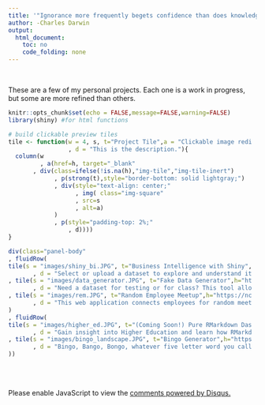 ```yaml
---
title: '"Ignorance more frequently begets confidence than does knowledge..."'
author: -Charles Darwin
output: 
  html_document:
    toc: no
    code_folding: none
---
```


<style>
#header {
  background: url('images/main_banner_distort_blue.JPG') center no-repeat;
  background-size: cover;
  -webkit-background-size: cover;
  -moz-background-size: cover;
  -o-background-size: cover;
  color: white;
  text-align: center;
  height: 200px;
  position: relative;
  margin: 0 -30rem;
  padding: .25rem 0;
}
</style>
<br>


These are a few of my personal projects. Each one is a work in progress, but some are more refined than others.

</div>
</div>
<div style="padding-right: 2%;">

```r
knitr::opts_chunk$set(echo = FALSE,message=FALSE,warning=FALSE)
library(shiny) #for html functions

# build clickable preview tiles
tile <- function(w = 4, s, t="Project Tile",a = "Clickable image redirecting to project site.",h=NA
                 , d = "This is the description."){
  column(w
         , a(href=h, target="_blank"
       , div(class=ifelse(!is.na(h),"img-tile","img-tile-inert")
             , p(strong(t),style="border-bottom: solid lightgray;")
             , div(style="text-align: center;"
                   , img( class="img-square"
                   , src=s
                   , alt=a)
             )
             , p(style="padding-top: 2%;"
                 , d))))
}
```


```r
div(class="panel-body"
, fluidRow(
tile(s = "images/shiny_bi.JPG", t="Business Intelligence with Shiny",h="https://ncpolloc.shinyapps.io/shiny_bi/"
       , d = "Select or upload a dataset to explore and understand its variables and visualize relationships between variables.")
, tile(s = "images/data_generator.JPG", t="Fake Data Generator",h="https://ncpolloc.shinyapps.io/data_generator/"
       , d = "Need a dataset for testing or for class? This tool allows you to create and download a dataset.")
, tile(s = "images/rem.JPG", t="Random Employee Meetup",h="https://ncpolloc.shinyapps.io/REM_sample/"
       , d = "This web application connects employees for random meetups based upon their general availability.")
)
, fluidRow(
tile(s = "images/higher_ed.JPG", t="(Coming Soon!) Pure RMarkdown Dashboard on Higher Education"
       , d = "Gain insight into Higher Education and learn how RMarkdown can be leveraged to create dashboards without an R server.")
, tile(s = "images/bingo_landscape.JPG", t="Bingo Generator",h="https://ncpolloc.shinyapps.io/bingo/"
       , d = "Bingo, Bango, Bongo, whatever five letter word you call it and whatever theme you want it, you can create and download it.")
))
```



<br><br>
</div>
<div id="disqus_thread" class="container-fluid main-container"></div>
<script>

/**
*  RECOMMENDED CONFIGURATION VARIABLES: EDIT AND UNCOMMENT THE SECTION BELOW TO INSERT DYNAMIC VALUES FROM YOUR PLATFORM OR CMS.
*  LEARN WHY DEFINING THESE VARIABLES IS IMPORTANT: https://disqus.com/admin/universalcode/#configuration-variables*/

var disqus_config = function () {
this.page.url = 'https://ncpollock.github.io/projects.html';  // Replace PAGE_URL with your page's canonical URL variable
this.page.identifier = 'https://ncpollock.github.io/projects.html'; // Replace PAGE_IDENTIFIER with your page's unique identifier variable
};

(function() { // DON'T EDIT BELOW THIS LINE
var d = document, s = d.createElement('script');
s.src = 'https://nc-blog-1.disqus.com/embed.js';
s.setAttribute('data-timestamp', +new Date());
(d.head || d.body).appendChild(s);
})();
</script>
<noscript>Please enable JavaScript to view the <a href="https://disqus.com/?ref_noscript">comments powered by Disqus.</a></noscript>
